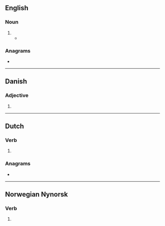 ==English==

===Noun===
{{en-noun|~}}

# {{archaic spelling of|en|gold}}
#* {{quote-book|en|year=1499|author={{w|John Skelton}}|title=The Bowge of Court|passage=Among all other was wrytten in her trone / In '''golde''' letters, this worde, whiche I dyde rede: / ''Garder le fortune que est [[mal|mauelz]] et [[bon|bone]]''.<!--[Prepare for good and ill fortune alike.]-->}}

===Anagrams===
* {{anagrams|en|a=deglo|Le God|Lodge|e-gold|glode|lodge|ogled}}

----

==Danish==

===Adjective===
{{head|da|adjective form}}

# {{inflection of|da|gold||def|s|;|p}}

----

==Dutch==

===Verb===
{{head|nl|verb form}}

# {{nl-verb form of|n=sg|t=past|m=subj|gelden}}

===Anagrams===
* {{l|nl|gloed}}

----

==Norwegian Nynorsk==

===Verb===
{{head|nn|verb form}}

# {{inflection of|nn|gjelda||past|part}}